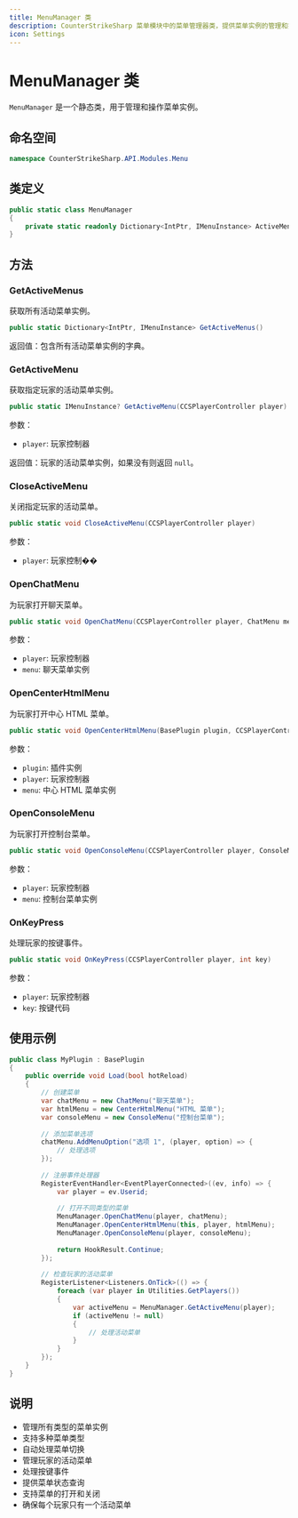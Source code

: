 ```yaml
---
title: MenuManager 类
description: CounterStrikeSharp 菜单模块中的菜单管理器类，提供菜单实例的管理和操作功能
icon: Settings
---
```


# MenuManager 类

`MenuManager` 是一个静态类，用于管理和操作菜单实例。

## 命名空间

```csharp
namespace CounterStrikeSharp.API.Modules.Menu
```

## 类定义

```csharp
public static class MenuManager
{
    private static readonly Dictionary<IntPtr, IMenuInstance> ActiveMenus = new();
}
```

## 方法

### GetActiveMenus

获取所有活动菜单实例。

```csharp
public static Dictionary<IntPtr, IMenuInstance> GetActiveMenus()
```

返回值：包含所有活动菜单实例的字典。

### GetActiveMenu

获取指定玩家的活动菜单实例。

```csharp
public static IMenuInstance? GetActiveMenu(CCSPlayerController player)
```

参数：
- `player`: 玩家控制器

返回值：玩家的活动菜单实例，如果没有则返回 `null`。

### CloseActiveMenu

关闭指定玩家的活动菜单。

```csharp
public static void CloseActiveMenu(CCSPlayerController player)
```

参数：
- `player`: 玩家控制��

### OpenChatMenu

为玩家打开聊天菜单。

```csharp
public static void OpenChatMenu(CCSPlayerController player, ChatMenu menu)
```

参数：
- `player`: 玩家控制器
- `menu`: 聊天菜单实例

### OpenCenterHtmlMenu

为玩家打开中心 HTML 菜单。

```csharp
public static void OpenCenterHtmlMenu(BasePlugin plugin, CCSPlayerController player, CenterHtmlMenu menu)
```

参数：
- `plugin`: 插件实例
- `player`: 玩家控制器
- `menu`: 中心 HTML 菜单实例

### OpenConsoleMenu

为玩家打开控制台菜单。

```csharp
public static void OpenConsoleMenu(CCSPlayerController player, ConsoleMenu menu)
```

参数：
- `player`: 玩家控制器
- `menu`: 控制台菜单实例

### OnKeyPress

处理玩家的按键事件。

```csharp
public static void OnKeyPress(CCSPlayerController player, int key)
```

参数：
- `player`: 玩家控制器
- `key`: 按键代码

## 使用示例

```csharp
public class MyPlugin : BasePlugin
{
    public override void Load(bool hotReload)
    {
        // 创建菜单
        var chatMenu = new ChatMenu("聊天菜单");
        var htmlMenu = new CenterHtmlMenu("HTML 菜单");
        var consoleMenu = new ConsoleMenu("控制台菜单");
        
        // 添加菜单选项
        chatMenu.AddMenuOption("选项 1", (player, option) => {
            // 处理选项
        });
        
        // 注册事件处理器
        RegisterEventHandler<EventPlayerConnected>((ev, info) => {
            var player = ev.Userid;
            
            // 打开不同类型的菜单
            MenuManager.OpenChatMenu(player, chatMenu);
            MenuManager.OpenCenterHtmlMenu(this, player, htmlMenu);
            MenuManager.OpenConsoleMenu(player, consoleMenu);
            
            return HookResult.Continue;
        });
        
        // 检查玩家的活动菜单
        RegisterListener<Listeners.OnTick>(() => {
            foreach (var player in Utilities.GetPlayers())
            {
                var activeMenu = MenuManager.GetActiveMenu(player);
                if (activeMenu != null)
                {
                    // 处理活动菜单
                }
            }
        });
    }
}
```

## 说明

- 管理所有类型的菜单实例
- 支持多种菜单类型
- 自动处理菜单切换
- 管理玩家的活动菜单
- 处理按键事件
- 提供菜单状态查询
- 支持菜单的打开和关闭
- 确保每个玩家只有一个活动菜单 